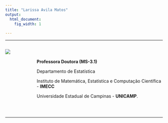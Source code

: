 ```yaml
---
title: "Larissa Avila Matos"
output:
  html_document:
    fig_width: 1
    
---
```


<style>
.column-left{
  float: left;
  width: 20%;
  text-align: left;
}
.column-right{
  float: right;
  width: 80%;
  text-align: left;
}
.column{
  float: left;
  width: 100%;
  text-align: left;
</style>

----

<div class="column-left">
![](imagens/foto2.png)

</div>
<div class="column-right">

</br>

**Professora Doutora (MS-3.1)**

Departamento de Estatística

Instituto de Matemática, Estatística e Computação Científica - **IMECC**

Universidade Estadual de Campinas - **UNICAMP**.

</br>
<!-- **Email: larissam\@ime.unicamp.br** -->
</div>

<div class="column">
----

<!-- </div> -->

<!-- <div class="column"> -->

<!-- <style> -->
<!-- .column-1{ -->
<!--   float: left; -->
<!--   width: 20%; -->
<!--   text-align: left; -->
<!-- } -->
<!-- .column-2{ -->
<!--   float: left; -->
<!--   width: 20%; -->
<!--   text-align: left; -->
<!-- } -->
<!-- .column-3{ -->
<!--   float: left; -->
<!--   width: 20%; -->
<!--   text-align: left; -->
<!-- } -->
<!-- .column-4{ -->
<!--   float: left; -->
<!--   width: 20%; -->
<!--   text-align: left; -->
<!-- } -->
<!-- .column-5{ -->
<!--   float: left; -->
<!--   width: 20%; -->
<!--   text-align: left; -->
<!-- } -->
<!-- </style> -->

<!-- </div> -->
<!-- <div class="column-1"> -->
<!-- ![](imagens/git.png){height="36px" width="36px"} [larissamatos](https://github.com/larissamatos)  -->
<!-- </div> -->
<!-- <div class="column-2"> -->
<!-- ![](imagens/Linkedin.png){height="36px" width="36px"} [Linkedin](https://www.linkedin.com/feed/) -->
<!-- <div class="column-3"> -->

<!-- </div> -->
<!-- <div class="column-4"> -->

<!-- </div> -->
<!-- <div class="column-5"> -->

<!-- </div> -->
<!-- </div> -->

